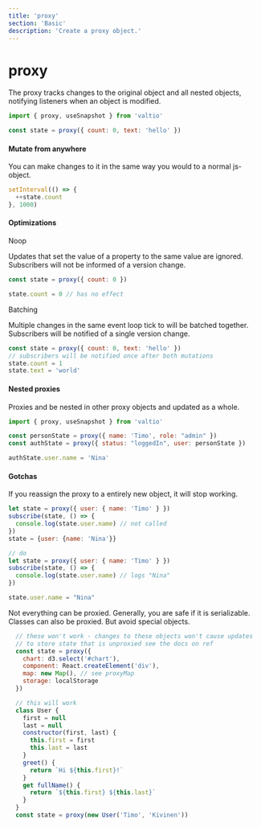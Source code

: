 ```yaml
---
title: 'proxy'
section: 'Basic'
description: 'Create a proxy object.'
---
```


# proxy

The proxy tracks changes to the original object and all nested objects, notifying listeners when an object is modified.

```js
import { proxy, useSnapshot } from 'valtio'

const state = proxy({ count: 0, text: 'hello' })
```

#### Mutate from anywhere

You can make changes to it in the same way you would to a normal js-object.

```js
setInterval(() => {
  ++state.count
}, 1000)
```

#### Optimizations

Noop

Updates that set the value of a property to the same value are ignored. Subscribers will not be informed of a version change.

```js
const state = proxy({ count: 0 })

state.count = 0 // has no effect
```

Batching

Multiple changes in the same event loop tick to will be batched together. Subscribers will be notified of a single version change.

```js
const state = proxy({ count: 0, text: 'hello' })
// subscribers will be notified once after both mutations
state.count = 1
state.text = 'world'
```

#### Nested proxies

Proxies and be nested in other proxy objects and updated as a whole.

```jsx
import { proxy, useSnapshot } from 'valtio'

const personState = proxy({ name: 'Timo', role: "admin" })
const authState = proxy({ status: "loggedIn", user: personState })

authState.user.name = 'Nina'
```

#### Gotchas

If you reassign the proxy to a entirely new object, it will stop working.

```jsx
let state = proxy({ user: { name: 'Timo' } })
subscribe(state, () => {
  console.log(state.user.name) // not called
})
state = {user: {name: 'Nina'}}

// do
let state = proxy({ user: { name: 'Timo' } })
subscribe(state, () => {
  console.log(state.user.name) // logs "Nina"
})

state.user.name = "Nina"
```

Not everything can be proxied. Generally, you are safe if it is serializable. Classes can also be proxied. But avoid special objects. 

```jsx
  // these won't work - changes to these objects won't cause updates
  // to store state that is unproxied see the docs on ref
  const state = proxy({
    chart: d3.select('#chart'),
    component: React.createElement('div'),
    map: new Map(), // see proxyMap
    storage: localStorage
  })

  // this will work
  class User {
    first = null
    last = null
    constructor(first, last) {
      this.first = first
      this.last = last
    }
    greet() {
      return `Hi ${this.first}!`
    }
    get fullName() {
      return `${this.first} ${this.last}`
    }
  }
  const state = proxy(new User('Timo', 'Kivinen'))
```
